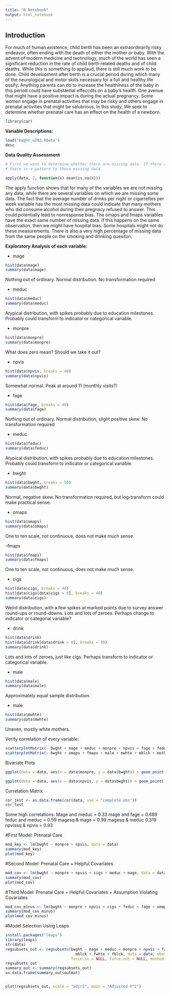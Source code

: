 ```yaml
---
title: "R Notebook"
output: html_notebook
---
```


## Introduction

For much of human existence, child berth has been an extraordinarily risky endeavor, often ending with the death of either the mother or baby. With the advent of modern medicine and technology, much of the world has seen a significant reduction in the rate of child berth related deaths and of child deaths. While this is something to applaud, there is still much work to be done. Child development after berth is a crucial period during which many of the neurological and motor skills necessary for a full and healthy life ossify. Anything parents can do to increase the healthiness of the baby in this period could have substantial effeccdts on a baby's health. One avenue that might have a positive impact is during the actual pregnancy. Some women engage in prenatal activities that may be risky and others engage in prenatal activities that might be salubrious. In this study, We seek to determine whether prenatal care has an effect on the health of a newborn.


```r
library(car)
```


**Variable Descriptions:**

```r
load("bwght_w203.RData")
desc
```


**Data Quality Assessment**
```r
# First we want to determine whether there are missing data. If there are, we will then want to determine whether
# there is a pattern to those missing data.

apply(data, 2, function(x) mean(is.na(x)))
```

The apply function shows that for many of the variables we are not missing any data, while there are several variables on which we are missing some data. The fact that the average number of drinks per night or cigarrettes per week variable has the most missing data could indicate that many mothers who did consume alcohol during their pregnacy refused to answer. This could potentially lead to nonresponse bias.  The omaps and fmaps variables have the exact same number of missing data. If this happens on the same observation, then we might have hospital bias. Some hospitals might not do these measurements. There is also a very high percentage of missing data from the same people on the smoking and drinking quesiton.


**Exploratory Analysis of each variable:**

- mage

```r
hist(data$mage)
summary(data$mage)
```

Nothing out of ordinary. Normal distribution. No transformation required

- meduc

```r
hist(data$meduc)
summary(data$meduc)
```

Atypical distribution, with spikes probably due to education milestones. Probably could transform to indicator or categorical variable.

- monpre

```r
hist(data$monpre)
summary(data$monpre)
```

What does zero mean? Should we take it out?

- npvis 

```r
hist(data$npvis, breaks = 40)
summary(data$npvis)
```

Somewhat normal. Peak at around 11 (monthly visits?)

- fage

```r
hist(data$fage, breaks = 40)
summary(data$fage)
```

Nothing out of ordinary. Normal distribution, slight positive skew. No transformation required

- meduc

```r
hist(data$feduc)
summary(data$feduc)
```

Atypical distribution, with spikes probably due to education milestones. Probably could transform to indicator or categorical variable.

- bwght

```r
hist(data$bwght, breaks = 50)
summary(data$bwght)
```

Normal, negative skew. No transformation required, but log-transform could make practical sense.

- omaps

```r
hist(data$omaps)
summary(data$omaps)
```

One to ten scale, not continuous, does not make much sense.

-fmaps

```r
hist(data$fmaps)
summary(data$fmaps)
```

One to ten scale, not continuous, does not make much sense.

- cigs

```r
hist(data$cigs, breaks = 40)
hist(data$cigs[data$cigs > 0], breaks = 40)
summary(data$cigs)
```

Weird distribution, with a few spikes at marked points due to survey answer round-ups or round-downs. Lots and lots of zeroes. Perhaps change to indicator or categorial variable?

- drink

```r
hist(data$drink)
hist(data$drink[data$drink > 0], breaks = 40)
summary(data$drink)
```

Lots and lots of zeroes, just like cigs. Perhaps transform to indicator or categorical variable.

- male

```r
hist(data$male)
summary(data$male)
```

Approximately equal sample distribution.

- male

```r
hist(data$mwhte)
summary(data$mwhte)
```

Uneven, mostly white mothers.

Verify correlation of every variable:

```r
scatterplotMatrix(~ bwght + mage + meduc + monpre + npvis + fage + feduc + cigs + drink, data=data)
scatterplotMatrix(~ bwght + omaps + fmaps + male + mwhte + mblck + moth + fwhte + fblck + foth, data=data)
```

Bivariate Plots

```r
ggplot(data = data, aes(x = data$monpre, y = data$bwght)) + geom_point() + geom_smooth(method = "loess") # This strongly suggests that the month at which you start prenatal care has no impact on the birthweight of the baby.

ggplot(data = data, aes(x = data$npvis, y = data$bwght)) + geom_point() + geom_smooth(method = "loess") # serious outliers towards the lower left of the plot, but these will be outweighed by the many other variables whose x values are the same. There are scarly any data beyond 20 npvis. There seems to be a small positive effect to having over 5 visits.
```

Correlation Matrix
```r
cor_test <- as.data.frame(cor(data, use = "complete.obs"))
cor_test
```

Some high correlations:
Mage and meduc = 0.33
mage and fage = 0.689
feduc and meduc = 0.59
magesq & mage = 0.99
magesq & meduc  0.319
npvissq & npvis = 0.93


#First Model: Prenatal Care
```r
mod_key <- lm(bwght ~ monpre + npvis, data = data)
summary(mod_key)
plot(mod_key)
```

#Second Model: Prenatal Care + Helpful Covariates
```r
mod_cov <- lm(bwght ~ monpre + npvis + cigs + meduc + mage, data = data)
summary(mod_cov)
plot(mod_cov)
```

#Third Model: Prenatal Care + Helpful Covariates + Assumption Violating Covariates
```r
mod_cov_minus <- lm(bwght ~ monpre + npvis + cigs + feduc + fage + omaps + male, data = data)
summary(mod_cov_minus)
plot(mod_cov_minus)
```

#Model Selection Using Leaps
```r
install.packages("leaps")
library(leaps)
str(data)
regsubsets_out <- regsubsets(bwght ~ mage + meduc + monpre + npvis + fage + feduc + cigs + drink + male + mwhte +
                               mblck + fwhte + fblck, data = data, nbest = 1, nvmax = NULL, 
                             force.in = NULL, force.out = NULL, method = "exhaustive")
regsubsets_out
summary_out <- summary(regsubsets_out)
as.data.frame(summary_out$outmat)


plot(regsubsets_out, scale = "adjr2", main = "Adjusted R^2")
```
